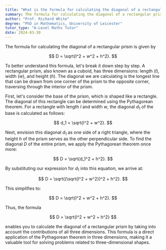 ```yaml
---
title: "What is the formula for calculating the diagonal of a rectangular prism?"
summary: The formula for calculating the diagonal of a rectangular prism is; $ \sqrt{l^2 + w^2 + h^2} $.
author: "Prof. Richard White"
degree: "PhD in Mathematics, University of Leicester"
tutor_type: "A-Level Maths Tutor"
date: 2024-03-30
---
```


The formula for calculating the diagonal of a rectangular prism is given by 

$$
D = \sqrt{l^2 + w^2 + h^2}.
$$

To better understand this formula, let's break it down step by step. A rectangular prism, also known as a cuboid, has three dimensions: length ($l$), width ($w$), and height ($h$). The diagonal we are calculating is the longest line that can be drawn from one corner of the prism to the opposite corner, traversing through the interior of the prism.

First, let's consider the base of the prism, which is shaped like a rectangle. The diagonal of this rectangle can be determined using the Pythagorean theorem. For a rectangle with length $l$ and width $w$, the diagonal $d_1$ of the base is calculated as follows:

$$
d_1 = \sqrt{l^2 + w^2}.
$$

Next, envision this diagonal $d_1$ as one side of a right triangle, where the height $h$ of the prism serves as the other perpendicular side. To find the diagonal $D$ of the entire prism, we apply the Pythagorean theorem once more:

$$
D = \sqrt{d_1^2 + h^2}.
$$

By substituting our expression for $d_1$ into this equation, we arrive at:

$$
D = \sqrt{(\sqrt{l^2 + w^2})^2 + h^2}.
$$

This simplifies to:

$$
D = \sqrt{l^2 + w^2 + h^2}.
$$

Thus, the formula 

$$
D = \sqrt{l^2 + w^2 + h^2}
$$ 

enables you to calculate the diagonal of a rectangular prism by taking into account the contributions of all three dimensions. This formula is a direct application of the Pythagorean theorem in three dimensions, making it a valuable tool for solving problems related to three-dimensional shapes.
    